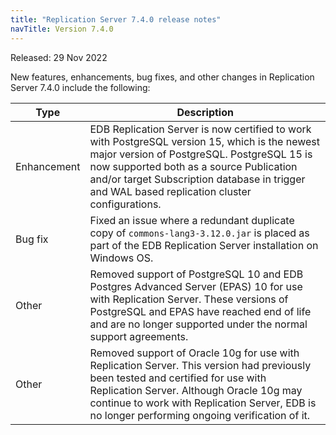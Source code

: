 ```yaml
---
title: "Replication Server 7.4.0 release notes"
navTitle: Version 7.4.0
---
```


Released: 29 Nov 2022

New features, enhancements, bug fixes, and other changes in Replication Server 7.4.0 include the following:

| Type    | Description |
| ------- |------------ |
| Enhancement  | EDB Replication Server is now certified to work with PostgreSQL version 15, which is the newest major version of PostgreSQL. PostgreSQL 15 is now supported both as a source Publication and/or target Subscription database in trigger and WAL based replication cluster configurations.  |
| Bug fix      | Fixed an issue where a redundant duplicate copy of `commons-lang3-3.12.0.jar` is placed as part of the EDB Replication Server installation on Windows OS. |
| Other   | Removed support of PostgreSQL 10 and EDB Postgres Advanced Server (EPAS) 10 for use with Replication Server. These versions of PostgreSQL and EPAS have reached end of life and are no longer supported under the normal support agreements. |
| Other   | Removed support of Oracle 10g for use with Replication Server. This version had previously been tested and certified for use with Replication Server. Although Oracle 10g may continue to work with Replication Server, EDB is no longer performing ongoing verification of it. |
